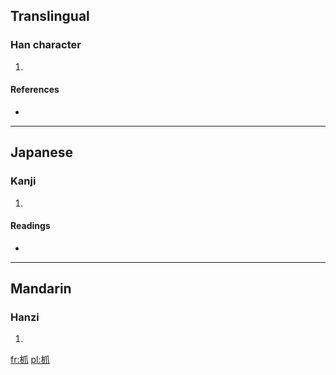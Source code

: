 ==Translingual==

===Han character===
{{Han char|rn=75|rad=木|as=04|sn=8|four=|canj=木竹中人 (DHLO)}}

# {{defn|Han|sort=木04}}

====References====
* {{Han ref|kx=0516.090|dkj=14555|dj=0904.040|hdz=21172.020|uh=679B|ud=26523}}

----

==Japanese==

===Kanji===
{{ja-kanji|grade=|rs=木04}}

# {{defn|Japanese|sort=木04}}

====Readings====
* {{ja-readings|on=[[そう]] (sō), [[しょう]] (shō)|kun=[[きのとぎ]] (kinotogi)}}

----

==Mandarin==

===Hanzi===
{{cmn-hanzi|pin=[[zhào]] ([[zhao4]])|wg=chao<sup>4</sup>}}

# {{defn|Mandarin|sort=木04}}

[[fr:枛]]
[[pl:枛]]